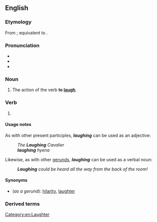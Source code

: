 ==English==
{{listen|filename=Laughter.ogg|title=Recorded '''laughter''' of a person.}}

===Etymology===
From {{inh|en|enm|lawghynge}}; equivalent to {{suffix|en|laugh|ing}}.

===Pronunciation===
* {{IPA|en|/ˈlɑːfɪŋ/}}
* {{audio|en|en-us-laughing.ogg|Audio (US)}}
* {{rhymes|en|ɑːfɪŋ}}

===Noun===
{{en-noun|~}}

# The action of the verb '''to [[laugh]]'''.

===Verb===
{{head|en|verb form}}

# {{present participle of|en|laugh|nocat=1}}

====Usage notes====
As with other present participles, '''''laughing''''' can be used as an adjective:
: ''The '''Laughing''' Cavalier''
: '''''laughing''' hyena''

Likewise, as with other [[gerund|gerunds]], '''''laughing''''' can be used as a verbal noun:
: '''''Laughing''' could be heard all the way from the back of the room!''

====Synonyms====
* (''as a gerund''): [[hilarity]], [[laughter]]

===Derived terms===
{{der3|en
|laughing academy
|laughing dove
|laughing falcon
|laughing gas
|laughing gear
|laughing goose
|laughing gull
|laughing hyena
|laughing jackass
|laughing owl
|laughingstock
|you're laughing
}}

[[Category:en:Laughter]]